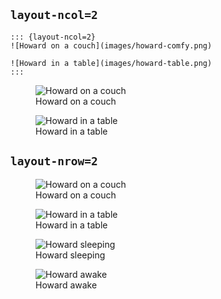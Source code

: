 
## `layout-ncol=2`

```
::: {layout-ncol=2}
![Howard on a couch](images/howard-comfy.png)

![Howard in a table](images/howard-table.png)
:::
```

::: {layout-ncol=2}
![Howard on a couch](../images/howard-comfy.png)

![Howard in a table](../images/howard-table.png)
:::

## `layout-nrow=2`

::: {layout-nrow=2}
![Howard on a couch](../images/howard-comfy.png)

![Howard in a table](../images/howard-table.png)

![Howard sleeping](../images/boston-sleep.png)

![Howard awake](../images/boston-terrier.png)
:::

